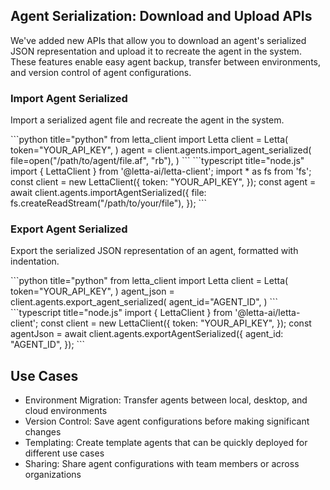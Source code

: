 ## Agent Serialization: Download and Upload APIs

We've added new APIs that allow you to download an agent's serialized JSON representation and upload it to recreate the agent in the system. These features enable easy agent backup, transfer between environments, and version control of agent configurations.

### Import Agent Serialized

Import a serialized agent file and recreate the agent in the system.

<CodeBlocks>
```python title="python"
from letta_client import Letta
client = Letta(
    token="YOUR_API_KEY",
)
agent = client.agents.import_agent_serialized(
    file=open("/path/to/agent/file.af", "rb"),
)
```
```typescript title="node.js"
import { LettaClient } from '@letta-ai/letta-client';
import * as fs from 'fs';
const client = new LettaClient({
  token: "YOUR_API_KEY",
});
const agent = await client.agents.importAgentSerialized({
  file: fs.createReadStream("/path/to/your/file"),
});
```
</CodeBlocks>

### Export Agent Serialized
Export the serialized JSON representation of an agent, formatted with indentation.

<CodeBlocks>
```python title="python"
from letta_client import Letta
client = Letta(
    token="YOUR_API_KEY",
)
agent_json = client.agents.export_agent_serialized(
    agent_id="AGENT_ID",
)
```
```typescript title="node.js"
import { LettaClient } from '@letta-ai/letta-client';
const client = new LettaClient({
  token: "YOUR_API_KEY",
});
const agentJson = await client.agents.exportAgentSerialized({
  agent_id: "AGENT_ID",
});
```
</CodeBlocks>

## Use Cases

- Environment Migration: Transfer agents between local, desktop, and cloud environments
- Version Control: Save agent configurations before making significant changes
- Templating: Create template agents that can be quickly deployed for different use cases
- Sharing: Share agent configurations with team members or across organizations
